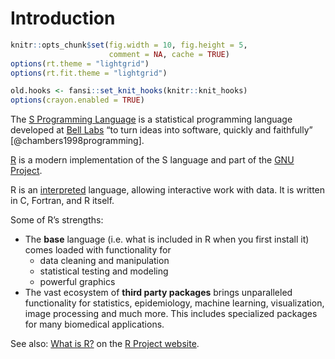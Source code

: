 # Introduction {#introduction}

```r
knitr::opts_chunk$set(fig.width = 10, fig.height = 5,
                      comment = NA, cache = TRUE) 
options(rt.theme = "lightgrid")
options(rt.fit.theme = "lightgrid")
```

```r
old.hooks <- fansi::set_knit_hooks(knitr::knit_hooks)
options(crayon.enabled = TRUE)
```

The [S Programming Language](https://en.wikipedia.org/wiki/S_(programming_language)) is a statistical
programming language developed at [Bell Labs](https://en.wikipedia.org/wiki/Bell_Labs) 
"to turn ideas into software, quickly and faithfully" [@chambers1998programming].

[R](https://en.wikipedia.org/wiki/R_(programming_language)) is a modern implementation of the
S language and part of the [GNU Project](https://en.wikipedia.org/wiki/GNU_Project).

R is an [interpreted](https://en.wikipedia.org/wiki/Interpreter_(computing)) language, allowing
interactive work with data. It is written in C, Fortran, and R itself.

Some of R's strengths:

* The **base** language (i.e. what is included in R when you first install it) comes loaded with
functionality for 
  * data cleaning and manipulation
  * statistical testing and modeling
  * powerful graphics

* The vast ecosystem of **third party packages** brings unparalleled functionality for 
statistics, epidemiology, machine learning, visualization, image processing and much more. This 
includes specialized packages for many biomedical applications.

See also: [What is R?](https://www.r-project.org/about.html) on the 
[R Project website](https://www.r-project.org/).
